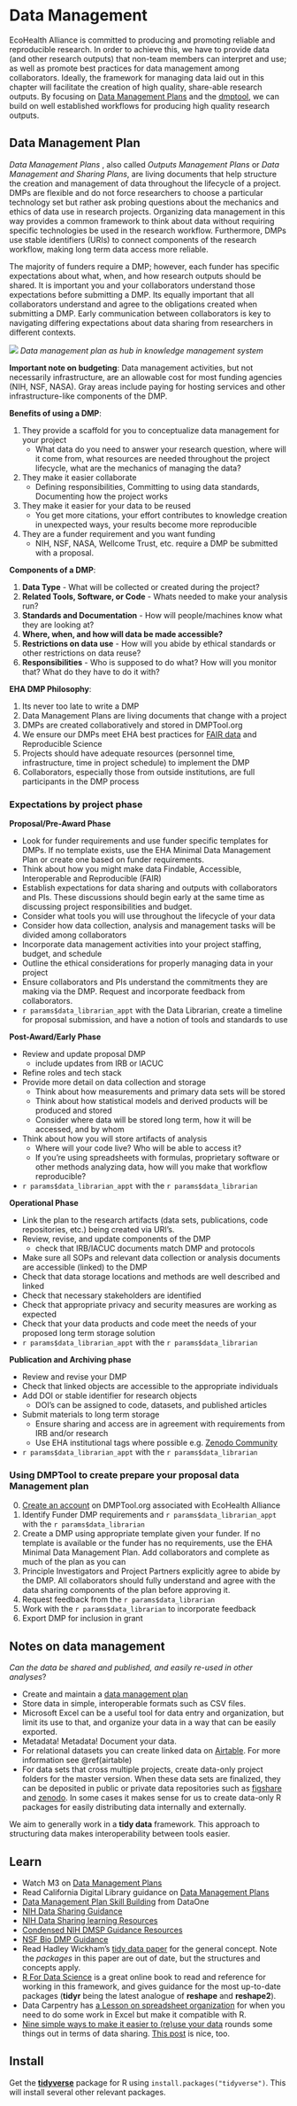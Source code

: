 # Data Management

EcoHealth Alliance is committed to producing and promoting reliable and
reproducible research. In order to achieve this, we have to provide data
(and other research outputs) that non-team members can interpret and use; as well
as promote best practices for data management among collaborators. Ideally, the 
framework for managing data laid out in this chapter will facilitate the creation
of high quality, share-able research outputs. By focusing on [Data Management 
Plans](https://datamanagement.hms.harvard.edu/plan-design/data-management-plans) and the [dmptool](https://dmptool.org/plans), we can build on well 
established workflows for producing high quality research outputs.  


## Data Management Plan

*Data Management Plans* , also called *Outputs Management Plans* or *Data Management and Sharing Plans*, are living documents that help structure the creation and management of data throughout the lifecycle of a project. DMPs are flexible and do not force researchers to choose a particular technology set but rather ask probing questions about the mechanics and ethics of data use in research projects. Organizing data management in this way provides a common framework to think about data without requiring specific technologies be used in the research workflow. Furthermore, DMPs use stable identifiers (URIs) to connect  components of the research workflow, making long term data access more reliable.

The majority of funders require a DMP; however, each funder has specific expectations
about what, when, and how research outputs should be shared. It is important you 
and your collaborators understand those expectations before submitting a DMP. Its
equally important that all collaborators understand and agree to the obligations
created when submitting a DMP. Early communication between collaborators 
is key to navigating differing expectations about data sharing from researchers
in different contexts. 

![](assets/data_mgmg_plan.png)
*Data management plan as hub in knowledge management system*

**Important note on budgeting**:
Data management activities, but not necessarily infrastructure, are an allowable cost for most funding agencies (NIH, NSF, NASA). Gray areas include paying for hosting services and other infrastructure-like components of the DMP. 

**Benefits of using a DMP**:

1. They provide a scaffold for you to conceptualize data management for your project
    - What data do you need to answer your research question, where will it come from, what resources are needed throughout the project lifecycle, what are the mechanics of managing the data?
2. They make it easier collaborate
    - Defining responsibilities, Committing to using data standards, Documenting how the project works  
3. They make it easier for your data to be reused
    - You get more citations, your effort contributes to knowledge creation in unexpected ways, your results become more reproducible    
4. They are a funder requirement and you want funding
    - NIH, NSF, NASA, Wellcome Trust, etc. require a DMP be submitted with a proposal.   

**Components of a DMP**:

1. **Data Type** - What will be collected or created during the project?  
2. **Related Tools, Software, or Code** - Whats needed to make your analysis run?  
3. **Standards and Documentation** - How will people/machines know what they are looking at?  
4. **Where, when, and how will data be made accessible?**    
5. **Restrictions on data use** - How will you abide by ethical standards or other restrictions on data reuse?  
6. **Responsibilities** - Who is supposed to do what? How will you monitor that? What do they have to do it with?

**EHA DMP Philosophy**:

1. Its never too late to write a DMP  
2. Data Management Plans are living documents that change with a project  
3. DMPs are created collaboratively and stored in DMPTool.org  
4. We ensure our DMPs meet EHA best practices for [FAIR data](https://www.go-fair.org/fair-principles/) and Reproducible Science  
5. Projects should have adequate resources (personnel time, infrastructure, time in project schedule) to implement the DMP
6. Collaborators, especially those from outside institutions, are full participants in the DMP process 


### Expectations by project phase

**Proposal/Pre-Award Phase**

- Look for funder requirements and use funder specific templates for DMPs. If no template exists, use the EHA Minimal Data Management Plan or create one based on funder requirements.
- Think about how you might make data Findable, Accessible, Interoperable and Reproducible (FAIR)
- Establish expectations for data sharing and outputs with collaborators and PIs. These discussions should begin early at the same time as discussing project responsibilities and budget.
- Consider what tools you will use throughout the lifecycle of your data 
- Consider how data collection, analysis and management tasks will be divided among collaborators
- Incorporate data management activities into your project staffing, budget, and schedule
- Outline the ethical considerations for properly managing data in your project
- Ensure collaborators and PIs understand the commitments they are making via the DMP. Request and incorporate feedback from collaborators.
- `r params$data_librarian_appt` with the Data Librarian, create a timeline for proposal submission, and have a notion of tools and standards to use


**Post-Award/Early Phase**

- Review and update proposal DMP 
    - include updates from IRB or IACUC 
- Refine roles and tech stack
- Provide more detail on data collection and storage
    - Think about how measurements and primary data sets will be stored
    - Think about how statistical models and derived products will be produced and stored
    - Consider where data will be stored long term, how it will be accessed, and by whom
- Think about how you will store artifacts of analysis
    - Where will your code live? Who will be able to access it?  
    - If you're using spreadsheets with formulas, proprietary software or other methods analyzing data, how will you make that workflow reproducible?
- `r params$data_librarian_appt` with the `r params$data_librarian`

**Operational Phase**

- Link the plan to the research artifacts (data sets, publications, code repositories, etc.) being created via URI's.  
- Review, revise, and update components of the DMP
    - check that IRB/IACUC documents match DMP and protocols
- Make sure all SOPs and relevant data collection or analysis documents are accessible (linked) to the DMP 
- Check that data storage locations and methods are well described and linked 
- Check that necessary stakeholders are identified 
- Check that appropriate privacy and security measures are working as expected 
- Check that your data products and code meet the needs of your proposed long term storage solution
- `r params$data_librarian_appt` with the `r params$data_librarian`

**Publication and Archiving phase**

- Review and revise your DMP
- Check that linked objects are accessible to the appropriate individuals
- Add DOI or stable identifier for research objects 
    - DOI's can be assigned to code, datasets, and published articles
- Submit materials to long term storage
    - Ensure sharing and access are in agreement with requirements from IRB and/or research 
    - Use EHA institutional tags where possible e.g. [Zenodo Community](https://zenodo.org/communities/ecohealthalliance/?page=1&size=20)
- `r params$data_librarian_appt` with the `r params$data_librarian`

### Using DMPTool to create prepare your proposal data Management plan

0. [Create an account](https://dmptool.org/quick_start_guide) on DMPTool.org associated with EcoHealth Alliance
1. Identify Funder DMP requirements and `r params$data_librarian_appt` with the `r params$data_librarian`
2. Create a DMP using appropriate template given your funder. If no template is available or the funder has no requirements, use the EHA Minimal Data Management Plan. Add collaborators and complete as much of the plan as you can 
3. Principle Investigators and Project Partners explicitly agree to abide by the DMP. All collaborators should fully understand and agree with the data sharing components of the plan before approving it. 
3. Request feedback from the `r params$data_librarian`
4. Work with the `r params$data_librarian` to incorporate feedback 
5. Export DMP for inclusion in grant

## Notes on data management
*Can the data be shared and published, and easily re-used in other analyses*?

-   Create and maintain a [data management plan](https://dmptool.org/plans)
-   Store data in simple, interoperable formats such as CSV files.
-   Microsoft Excel can be a useful tool for data entry and organization, but
    limit its use to that, and organize your data in a way that can be easily
    exported.
-   Metadata! Metadata! Document your data.
-   For relational datasets you can create linked data on [Airtable](https://airtable.com/). For more information see \@ref(airtable)
-   For data sets that cross multiple projects, create data-only project folders
    for the master version. When these data sets are finalized, they can be
    deposited in public or private data repositories such as
    [figshare](https://figshare.com/) and [zenodo](https://zenodo.org/). In some
    cases it makes sense for us to create data-only R packages for easily
    distributing data internally and externally.

We aim to generally work in a **tidy data** framework. This approach to
structuring data makes interoperability between tools easier.



## Learn
-   Watch M3 on [Data Management Plans](https://airtable.com/appwlxIzmQx5njRtQ/tbledVCO9MRKkK9MW/viwfFq11zdwCbBT83/recNVSuG2ApgfYkbl?blocks=hide)
-   Read California Digital Library guidance on [Data Management Plans](https://dmptool.org/general_guidance)
-   [Data Management Plan Skill Building](https://dataoneorg.github.io/Education/bp_step/plan/) from DataOne
-   [NIH Data Sharing Guidance](https://sharing.nih.gov/data-management-and-sharing-policy)
  - [NIH Data Sharing learning Resources](https://sharing.nih.gov/about/learning)
  - [Condensed NIH DMSP Guidance Resources](https://osf.io/uadxr/)
-   [NSF Bio DMP Guidance](https://www.nsf.gov/bio/biodmp.jsp)
-   Read Hadley Wickham's [tidy data
    paper](http://vita.had.co.nz/papers/tidy-data.pdf) for the general concept.
    Note the *packages* in this paper are out of date, but the structures and
    concepts apply.
-   [R For Data Science](http://r4ds.had.co.nz/tidy-data.html) is a great online
    book to read and reference for working in this framework, and gives guidance
    for the most up-to-date packages (**tidyr** being the latest analogue of
    **reshape** and **reshape2**).
-   Data Carpentry has [a Lesson on spreadsheet
    organization](http://www.datacarpentry.org/spreadsheet-ecology-lesson/) for
    when you need to do some work in Excel but make it compatible with R.
-   [Nine simple ways to make it easier to (re)use your
    data](http://ojs.library.queensu.ca/index.php/IEE/article/view/4608/4898)
    rounds some things out in terms of data sharing. [This
    post](https://dynamicecology.wordpress.com/2016/08/22/ten-commandments-for-good-data-management/)
    is nice, too.

## Install

Get the
[**tidyverse**](https://cran.r-project.org/web/packages/tidyverse/index.html)
package for R using `install.packages("tidyverse")`. This will install several
other relevant packages.
